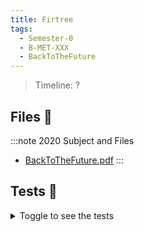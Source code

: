 ```yaml
---
title: Firtree
tags:
  - Semester-0
  - B-MET-XXX
  - BackToTheFuture
---
```

> Timeline: ?


## Files 📂

:::note 2020 Subject and Files
- [BackToTheFuture.pdf](https://github.com/Studio-17/Epitech-Subjects/raw/main/Semester-0/B-MET-XXX/BackToTheFuture/BackToTheFuture.pdf)
:::

## Tests 🤖
<details>
  <summary>Toggle to see the tests</summary>
  <div>
Yo
  </div>
</details>

